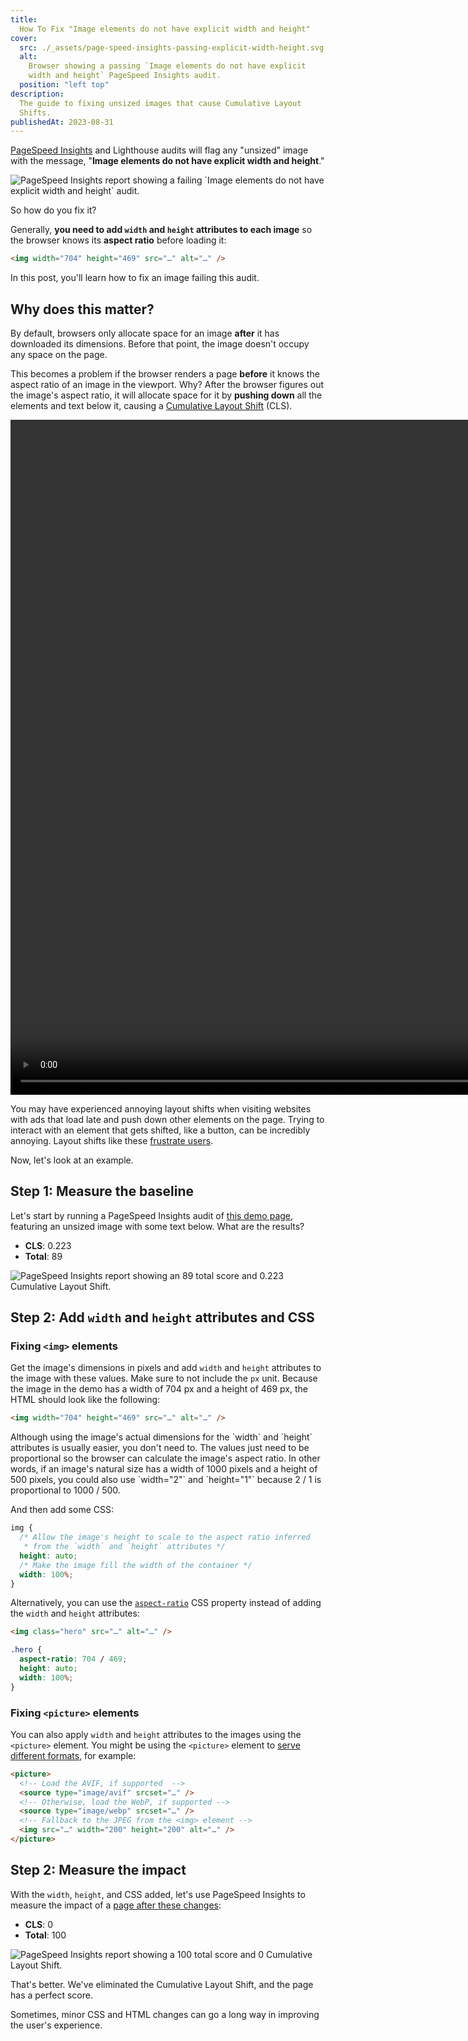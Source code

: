 ```yaml
---
title:
  How To Fix "Image elements do not have explicit width and height"
cover:
  src: ./_assets/page-speed-insights-passing-explicit-width-height.svg
  alt:
    Browser showing a passing `Image elements do not have explicit
    width and height` PageSpeed Insights audit.
  position: "left top"
description:
  The guide to fixing unsized images that cause Cumulative Layout
  Shifts.
publishedAt: 2023-08-31
---
```



[PageSpeed Insights](https://pagespeed.web.dev/) and Lighthouse audits
will flag any "unsized" image with the message, "**Image elements do
not have explicit width and height**."


<Image
  src={psi}
  alt="PageSpeed Insights report showing a failing `Image elements do not have explicit width and height` audit."
  loading="eager"
  fetchpriority="high"
/>

So how do you fix it?

Generally, **you need to add `width` and `height` attributes to each
image** so the browser knows its **aspect ratio** before loading it:

```html /width="704" height="469"/
<img width="704" height="469" src="…" alt="…" />
```

In this post, you'll learn how to fix an image failing this audit.

## Why does this matter?

By default, browsers only allocate space for an image **after** it has
downloaded its dimensions. Before that point, the image doesn't occupy
any space on the page.

This becomes a problem if the browser renders a page **before** it
knows the aspect ratio of an image in the viewport. Why? After the
browser figures out the image's aspect ratio, it will allocate space
for it by **pushing down** all the elements and text below it, causing
a [Cumulative Layout Shift](https://web.dev/cls/) (CLS).


<Video
  description="Loading a page with an unsized image causes a large Cumulative Layout Shift."
  width="1368"
  height="1080"
  src={[CLS]}
  caption="Loading a page with an unsized image causes a large Cumulative Layout Shift after the browser renders the image."
/>

You may have experienced annoying layout shifts when visiting websites
with ads that load late and push down other elements on the page.
Trying to interact with an element that gets shifted, like a button,
can be incredibly annoying. Layout shifts like these
[frustrate users](https://blog.chromium.org/2020/05/the-science-behind-web-vitals.html).

Now, let's look at an example.

## Step 1: Measure the baseline

Let's start by running a PageSpeed Insights audit of
[this demo page](/demos/how-to-fix-image-elements-have-explicit-width-and-height/before/),
featuring an unsized image with some text below. What are the results?

- **CLS**: 0.223
- **Total**: 89


<Image
  src={psiBefore}
  alt="PageSpeed Insights report showing an 89 total score and 0.223 Cumulative Layout Shift."
/>

## Step 2: Add `width` and `height` attributes and CSS

### Fixing `<img>` elements

Get the image's dimensions in pixels and add `width` and `height`
attributes to the image with these values. Make sure to not include
the `px` unit. Because the image in the demo has a width of 704 px and
a height of 469 px, the HTML should look like the following:

```html /width="704" height="469"/
<img width="704" height="469" src="…" alt="…" />
```

<Aside heading="`width` and `height` values">
  Although using the image's actual dimensions for the `width` and
  `height` attributes is usually easier, you don't need to. The values
  just need to be proportional so the browser can calculate the
  image's aspect ratio. In other words, if an image's natural size has
  a width of 1000 pixels and a height of 500 pixels, you could also
  use `width="2"` and `height="1"` because 2 / 1 is proportional to
  1000 / 500.
</Aside>

And then add some CSS:

```css
img {
  /* Allow the image's height to scale to the aspect ratio inferred
   * from the `width` and `height` attributes */
  height: auto;
  /* Make the image fill the width of the container */
  width: 100%;
}
```

Alternatively, you can use the
[`aspect-ratio`](https://developer.mozilla.org/en-US/docs/Web/CSS/aspect-ratio)
CSS property instead of adding the `width` and `height` attributes:

```html {6}
<img class="hero" src="…" alt="…" />
```

```css
.hero {
  aspect-ratio: 704 / 469;
  height: auto;
  width: 100%;
}
```

### Fixing `<picture>` elements

You can also apply `width` and `height` attributes to the images using
the `<picture>` element. You might be using the `<picture>` element to
[serve different formats](/blog/how-to-serve-images-in-next-gen-formats/#option-2-serve-different-formats-with-html),
for example:

```html
<picture>
  <!-- Load the AVIF, if supported  -->
  <source type="image/avif" srcset="…" />
  <!-- Otherwise, load the WebP, if supported -->
  <source type="image/webp" srcset="…" />
  <!-- Fallback to the JPEG from the <img> element -->
  <img src="…" width="200" height="200" alt="…" />
</picture>
```

## Step 2: Measure the impact

With the `width`, `height`, and CSS added, let's use PageSpeed
Insights to measure the impact of a
[page after these changes](/demos/how-to-fix-image-elements-have-explicit-width-and-height/after/):

- **CLS**: 0
- **Total**: 100


<Image
  src={psiAfter}
  alt="PageSpeed Insights report showing a 100 total score and 0 Cumulative Layout Shift."
/>

That's better. We've eliminated the Cumulative Layout Shift, and the
page has a perfect score.

Sometimes, minor CSS and HTML changes can go a long way in improving
the user's experience.
